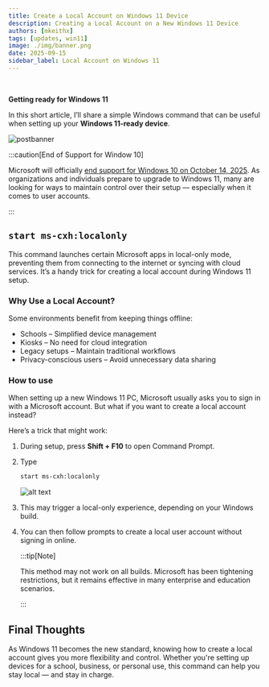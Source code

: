```yaml
---
title: Create a Local Account on Windows 11 Device
description: Creating a Local Account on a New Windows 11 Device
authors: [mkeithx]
tags: [updates, win11]
image: ./img/banner.png
date: 2025-09-15
sidebar_label: Local Account on Windows 11
---
```



<br />

**Getting ready for Windows 11**

In this short article, I’ll share a simple Windows command that can be useful when setting up your **Windows 11-ready device**.


![postbanner](./img/banner.png)

<!-- truncate -->


:::caution[End of Support for Window 10]

Microsoft will officially [end support for Windows 10 on October 14, 2025](https://support.microsoft.com/en-us/windows/windows-10-support-ends-on-october-14-2025-2ca8b313-1946-43d3-b55c-2b95b107f281). As organizations and individuals prepare to upgrade to Windows 11, many are looking for ways to maintain control over their setup — especially when it comes to user accounts.

:::


## ```start ms-cxh:localonly```

This command launches certain Microsoft apps in local-only mode, preventing them from connecting to the internet or syncing with cloud services. It’s a handy trick for creating a local account during Windows 11 setup.



### Why Use a Local Account?

Some environments benefit from keeping things offline:

- Schools – Simplified device management
- Kiosks – No need for cloud integration
- Legacy setups – Maintain traditional workflows
- Privacy-conscious users – Avoid unnecessary data sharing


### How to use

When setting up a new Windows 11 PC, Microsoft usually asks you to sign in with a Microsoft account. But what if you want to create a local account instead?

Here’s a trick that might work:

1. During setup, press **Shift + F10** to open Command Prompt.

1. Type

    ```sh
    start ms-cxh:localonly
    ```

    ![alt text](./img/command.png)

1. This may trigger a local-only experience, depending on your Windows build.
1. You can then follow prompts to create a local user account without signing in online.

    :::tip[Note]

    This method may not work on all builds. Microsoft has been tightening restrictions, but it remains effective in many enterprise and education scenarios.

    :::



## Final Thoughts

As Windows 11 becomes the new standard, knowing how to create a local account gives you more flexibility and control. Whether you're setting up devices for a school, business, or personal use, this command can help you stay local — and stay in charge.
